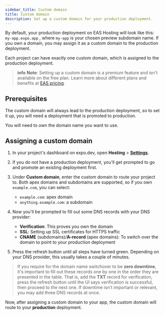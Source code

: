 ```yaml
---
sidebar_title: Custom domain
title: Custom domain
description: Set up a custom domain for your production deployment.
---
```



By default, your production deployment on EAS Hosting will look like this: `my-app.expo.app` , where `my-app` is your chosen preview subdomain name. If you own a domain, you may assign it as a custom domain to the production deployment.

Each project can have exactly one custom domain, which is assigned to the production deployment.

> **info** **Note**: Setting up a custom domain is a premium feature and isn't available on the free plan. Learn more about different plans and benefits at [EAS pricing](https://expo.dev/pricing).

## Prerequisites

<Collapsible summary="An EAS Hosting project with a production deployment">

The custom domain will always lead to the production deployment, so to set it up, you will need a deployment that is promoted to production.

</Collapsible>

<Collapsible summary="A domain name">

You will need to own the domain name you want to use.

</Collapsible>

## Assigning a custom domain

1. In your project's dashboard on expo.dev, open **Hosting** > [**Settings**](https://expo.dev/accounts/[accountName]/projects/[projectName]/hosting/settings).
2. If you do not have a production deployment, you'll get prompted to go and promote an existing deployment first.
3. Under **Custom domain**, enter the custom domain to route your project to. Both apex domains and subdomains are supported, so if you own `example.com`, you can select:

   - `example.com`: apex domain
   - `anything.example.com`: a subdomain

4. Now you'll be prompted to fill out some DNS records with your DNS provider:

   - **Verification**: This proves you own the domain
   - **SSL**: Setting up SSL certificates for HTTPS traffic
   - **CNAME** (subdomains)/**A-record** (apex domains): To switch over the domain to point to your production deployment

5. Press the refresh button until all steps have turned green. Depending on your DNS provider, this usually takes a couple of minutes.

> If you require for the domain name switchover to be **zero downtime**, it's important to fill out these records one by one in the order they are presented in the table.
> That is, add the **TXT** record for verification, press the refresh button until the UI says verification is successful, then proceed to the next one.
> If downtime isn't important or relevant, you may add three DNS records at once.

Now, after assigning a custom domain to your app, the custom domain will route to your **production** deployment.
